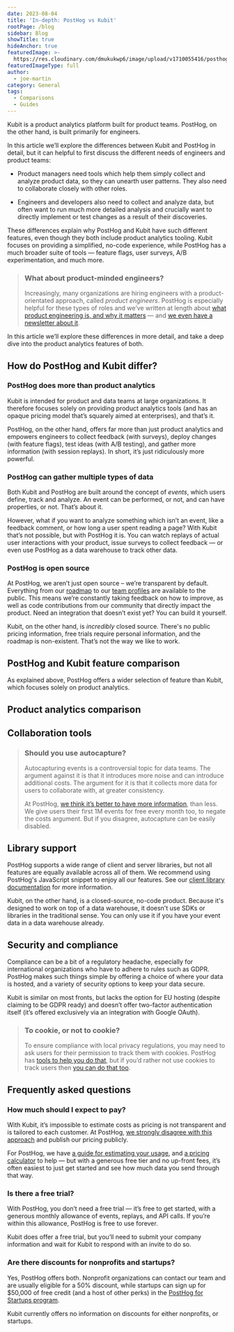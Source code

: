 ```yaml
---
date: 2023-08-04
title: 'In-depth: PostHog vs Kubit'
rootPage: /blog
sidebar: Blog
showTitle: true
hideAnchor: true
featuredImage: >-
  https://res.cloudinary.com/dmukukwp6/image/upload/v1710055416/posthog.com/contents/images/blog/posthog-vs-kubit/posthog-vs-kubit.jpg
featuredImageType: full
author:
  - joe-martin
category: General
tags:
  - Comparisons
  - Guides
---
```



Kubit is a product analytics platform built for product teams. PostHog, on the other hand, is built primarily for engineers. 

In this article we’ll explore the differences between Kubit and PostHog in detail, but it can helpful to first discuss the different needs of engineers and product teams:  

- Product managers need tools which help them simply collect and analyze product data, so they can unearth user patterns. They also need to collaborate closely with other roles.
 
- Engineers and developers also need to collect and analyze data, but often want to run much more detailed analysis and crucially want to directly implement or test changes as a result of their discoveries.

These differences explain why PostHog and Kubit have such different features, even though they both include product analytics tooling. Kubit focuses on providing a simplified, no-code experience, while PostHog has a much broader suite of tools — feature flags, user surveys, A/B experimentation, and much more. 

> ### What about product-minded engineers?
>
> Increasingly, many organizations are hiring engineers with a product-orientated approach, called _product engineers_. PostHog is especially helpful for these types of roles and we’ve written at length about [what product engineering is, and why it matters](/blog/what-is-a-product-engineer) — and [we even have a newsletter about it](/newsletter).

In this article we’ll explore these differences in more detail, and take a deep dive into the product analytics features of both. 

## How do PostHog and Kubit differ?

### PostHog does more than product analytics
Kubit is intended for product and data teams at large organizations. It therefore focuses solely on providing product analytics tools (and has an opaque pricing model that’s squarely aimed at enterprises), and that’s it.

PostHog, on the other hand, offers far more than just product analytics and empowers engineers to collect feedback (with surveys), deploy changes (with feature flags), test ideas (with A/B testing), and gather more information (with session replays). In short, it’s just ridiculously more powerful. 

### PostHog can gather multiple types of data
Both Kubit and PostHog are built around the concept of _events_, which users define, track and analyze. An event can be performed, or not, and can have properties, or not. That’s about it. 

However, what if you want to analyze something which isn’t an event, like a feedback comment, or how long a user spent reading a page? With Kubit that’s not possible, but with PostHog it is. You can watch replays of actual user interactions with your product, issue surveys to collect feedback — or even use PostHog as a data warehouse to track other data. 

### PostHog is open source 
At PostHog, we aren’t just open source – we’re transparent by default. Everything from our [roadmap](/roadmap) to our [team profiles](/team) are available to the public. This means we’re constantly taking feedback on how to improve, as well as code contributions from our community that directly impact the product. Need an integration that doesn’t exist yet? You can build it yourself. 

Kubit, on the other hand, is _incredibly_ closed source. There's no public pricing information, free trials require personal information, and the roadmap is non-existent. That’s not the way we like to work.  

## PostHog and Kubit feature comparison
As explained above, PostHog offers a wider selection of feature than Kubit, which focuses solely on product analytics.

<ComparisonTable column1="PostHog" column2="Kubit">
  <ComparisonRow column1={true} column2={true} feature="Product analytics" description="Track events and conversion; analyze user behavior" />
  <ComparisonRow column1={true} column2={false} feature="Session replays" description="Watch real users use your product; diagnose bugs" />
  <ComparisonRow column1={true} column2={false} feature="Feature flags" description="Roll out features safely; toggle features for cohorts or individuals" />
  <ComparisonRow column1={true} column2={false} feature="User surveys" description="Ask users for qualitative feedback and gather responses" />
  <ComparisonRow column1={true} column2={false} feature="Experiments" description="Test changes and analyze impact" />
  <ComparisonRow column1={true} column2={false} feature="Heatmaps" description="Track where users click" />
  <ComparisonRow column1={true} column2={false} feature="Event pipelines" description="Push and pull data to enrich customer profiles" />
  <ComparisonRow column1={true} column2={false} feature="Open source" description="Build your own apps and contribute code" />
</ComparisonTable>

## Product analytics comparison

<ComparisonTable column1="PostHog" column2="Kubit">
  <ComparisonRow column1={true} column2={true} feature="Funnel analysis" description="Track users through a sequence of events" />
  <ComparisonRow column1={true} column2={true} feature="Path analysis" description="Chart how users get from A to B" />
  <ComparisonRow column1={true} column2={true} feature="Retention analysis" description="Visualize which users stay, for how long" />
  <ComparisonRow column1={true} column2={false} feature="Lifecycle analysis" description="Understand who is dormant, churning, and thriving" />
  <ComparisonRow column1={true} column2={false} feature="Correlation analysis" description="Identify predictors and shared commonalities" />
  <ComparisonRow column1={true} column2={true} feature="Dashboards" description="Save insights into a shared workspace" />
  <ComparisonRow column1={true} column2={true} feature="Formulas" description="Calculate unique insights, with math" />
  <ComparisonRow column1={true} column2={false} feature="SQL access" description="Use code to directly query the data" />
  <ComparisonRow column1={true} column2={false} feature="Group analytics" description="Gather individual users into larger organizations" />
  <ComparisonRow column1={false} column2={true} feature="Predictive analytics" description="Extrapolate from now, into the future" />
</ComparisonTable>

## Collaboration tools 

<ComparisonTable column1="PostHog" column2="Kubit">
  <ComparisonRow column1={true} column2={true} feature="User permissions" description="Control user roles and levels of access" />
  <ComparisonRow column1={true} column2={true} feature="Notebooks" description="A built-in scratch pad for making notes, and more" />
  <ComparisonRow column1={true} column2={true} feature="Public insights" description="Make insights available without login" />
  <ComparisonRow column1={true} column2={false} feature="Public dashboards" description="Make dashboards available without login" />
  <ComparisonRow column1={true} column2={true} feature="Export dashboards" description="Export dashboards as reports" />
  <ComparisonRow column1={true} column2={false} feature="Dashboard subscriptions" description="Receive regular alerts about new data" />
  <ComparisonRow column1={true} column2={false} feature="Embeddable dashboards" description="Embed dashboards in other pages" />
  <ComparisonRow column1={true} column2={false} feature="Slack integration" description="Receive notifications about new data" />
  <ComparisonRow column1={true} column2={false} feature="Discord integration" description="Receive notifications about new data" />
  <ComparisonRow column1={true} column2={false} feature="MS Teams integration" description="Receive notifications about new data" />
  <ComparisonRow column1={true} column2={true} feature="Data management suite" description="Categorize and define a list of events and properties" />
</ComparisonTable>

> ### Should you use autocapture?
> 
> Autocapturing events is a controversial topic for data teams. The argument against it is that it introduces more noise and can introduce additional costs. The argument for it is that it collects more data for users to collaborate with, at greater consistency. 
>
> At PostHog, [we think it’s better to have more information](/blog/is-autocapture-still-bad), than less. We give users their first 1M events for free every month too, to negate the costs argument. But if you disagree, autocapture can be easily disabled. 

## Library support
PostHog supports a wide range of client and server libraries, but not all features are equally available across all of them. We recommend using PostHog's JavaScript snippet to enjoy all our features. See our [client library documentation](/docs/getting-started/install?tab=snippet) for more information.

Kubit, on the other hand, is a closed-source, no-code product. Because it's designed to work on top of a data warehouse, it doesn't use SDKs or libraries in the traditional sense. You can only use it if you have your event data in a data warehouse already.

<ComparisonTable column1="PostHog" column2="Kubit">
  <ComparisonRow column1={true} column2={false} feature="JavaScript" />
  <ComparisonRow column1={true} column2={false} feature="React Native" />
  <ComparisonRow column1={true} column2={false} feature="React" />
  <ComparisonRow column1={true} column2={false} feature="Flutter" />
  <ComparisonRow column1={true} column2={false} feature="iOS" />
  <ComparisonRow column1={true} column2={false} feature="Android" />
  <ComparisonRow column1={true} column2={false} feature="Ruby" />
</ComparisonTable>


## Security and compliance

Compliance can be a bit of a regulatory headache, especially for international organizations who have to adhere to rules such as GDPR. PostHog makes such things simple by offering a choice of where your data is hosted, and a variety of security options to keep your data secure. 

Kubit is similar on most fronts, but lacks the option for EU hosting (despite claiming to be GDPR ready) and doesn’t offer two-factor authentication itself (it’s offered exclusively via an integration with Google OAuth).

<ComparisonTable column1="PostHog" column2="Kubit">
  <ComparisonRow column1={true} column2={true} feature="GDPR ready" />
  <ComparisonRow column1={true} column2={false} feature="Data anonymization" />
  <ComparisonRow column1={true} column2={false} feature="Cookie-less tracking option" />
  <ComparisonRow column1={true} column2={true} feature="SOC 2 certified" />
  <ComparisonRow column1={true} column2={true} feature="SAML/SSO available" />
  <ComparisonRow column1={true} column2={false} feature="2FA available" />
</ComparisonTable>

> ### To cookie, or not to cookie?
> To ensure compliance with local privacy regulations, you may need to ask users for their permission to track them with cookies. PostHog has [tools to help you do that](/tutorials/react-cookie-banner), but if you’d rather not use cookies to track users then [you can do that too](/tutorials/cookieless-tracking). 

## Frequently asked questions

### How much should I expect to pay?

With Kubit, it’s impossible to estimate costs as pricing is not transparent and is tailored to each customer. At PostHog, [we strongly disagree with this approach](/blog/transparent-enterprise-pricing) and publish our pricing publicly.

For PostHog, we have [a guide for estimating your usage](/docs/billing/estimating-usage-costs), and [a pricing calculator](/pricing) to help — but with a generous free tier and no up-front fees, it’s often easiest to just get started and see how much data you send through that way. 

### Is there a free trial?

With PostHog, you don’t need a free trial — it’s free to get started, with a generous monthly allowance of events, replays, and API calls. If you’re within this allowance, PostHog is free to use forever. 

Kubit does offer a free trial, but you’ll need to submit your company information and wait for Kubit to respond with an invite to do so. 

### Are there discounts for nonprofits and startups?

Yes, PostHog offers both. Nonprofit organizations can contact our team and are usually eligible for a 50% discount, while startups can sign up for $50,000 of free credit (and a host of other perks) in the [PostHog for Startups program](/startups). 

Kubit currently offers no information on discounts for either nonprofits, or startups. 

<ArrayCTA/>

